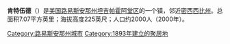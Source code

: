 '''肯特伍德'''（{{Lang-en|Kentwood}}）是[[美国|美国]][[路易斯安那州|路易斯安那州]][[坦吉帕霍阿堂区_(路易斯安那州)|坦吉帕霍阿堂区]]的一个镇，邻近[[密西西比州|密西西比州]]。总面积7.07平方英里；海拔高度225英尺；人口约2000人（2000年）。

{{Louisiana-stub}}
{{coord|display=title}}
{{normdaten}}
{{DEFAULTSORT:Kentwood}}
[[Category:路易斯安那州城市|Category:路易斯安那州城市]]
[[Category:1893年建立的聚居地|Category:1893年建立的聚居地]]